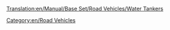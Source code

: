 [[Translation:en/Manual/Base Set/Road Vehicles/Water Tankers]]

{{en/RoadVehicle|name     = Uhl Water Tanker
  |img      =en/Uhl Water Tanker.png|price    = £4,551 ($9,102)  
  |speed    = 30 mph (48 km/h)
  |annual   = £421 ($842)
  |designed = 1936
  |life     = 15
  |capacity = 21,000 litres of water
}}
{{en/RoadVehicle|name     = Balogh Water Tanker
  |img      =en/Balogh Water Tanker.png|price    = £5,781 ($11,562)  
  |speed    = 55 mph (88 km/h)
  |annual   = £787 ($1,574)
  |designed = 1978
  |life     = 15
  |capacity = 25,000 litres of water
}}
{{en/RoadVehicle|name     = MPS Water Tanker
  |img      =en/MPS Water Tanker.png|price    = £6,191 ($12,382) 
  |speed    = 70 mph (112 km/h)
  |annual   = £1,125 ($2,250)
  |designed = 2011
  |life     = 15
  |capacity = 27,000 litres of water
}}

[[Category:en/Road Vehicles]]